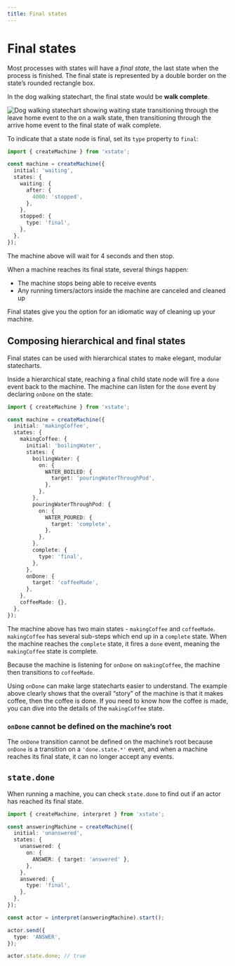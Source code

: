 ```yaml
---
title: Final states
---
```


# Final states

<!-- deps: ["hierarchical-states", "after"] -->

Most processes with states will have a _final state_, the last state when the process is finished. The final state is represented by a double border on the state’s rounded rectangle box.

In the dog walking statechart, the final state would be **walk complete**.

![Dog walking statechart showing waiting state transitioning through the leave home event to the on a walk state, then transitioning through the arrive home event to the final state of walk complete.](/final-state.svg)

To indicate that a state node is final, set its `type` property to `final`:

```ts twoslash
import { createMachine } from 'xstate';

const machine = createMachine({
  initial: 'waiting',
  states: {
    waiting: {
      after: {
        4000: 'stopped',
      },
    },
    stopped: {
      type: 'final',
    },
  },
});
```

The machine above will wait for 4 seconds and then stop.

When a machine reaches its final state, several things happen:

- The machine stops being able to receive events
- Any running timers/actors inside the machine are canceled and cleaned up

Final states give you the option for an idiomatic way of cleaning up your machine.

## Composing hierarchical and final states

<!-- deps: ["final-states","hierarchical-states","transitions-and-events"] -->

Final states can be used with hierarchical states to make elegant, modular statecharts.

Inside a hierarchical state, reaching a final child state node will fire a `done` event back to the machine. The machine can listen for the `done` event by declaring `onDone` on the state:

```ts twoslash
import { createMachine } from 'xstate';

const machine = createMachine({
  initial: 'makingCoffee',
  states: {
    makingCoffee: {
      initial: 'boilingWater',
      states: {
        boilingWater: {
          on: {
            WATER_BOILED: {
              target: 'pouringWaterThroughPod',
            },
          },
        },
        pouringWaterThroughPod: {
          on: {
            WATER_POURED: {
              target: 'complete',
            },
          },
        },
        complete: {
          type: 'final',
        },
      },
      onDone: {
        target: 'coffeeMade',
      },
    },
    coffeeMade: {},
  },
});
```

The machine above has two main states - `makingCoffee` and `coffeeMade`. `makingCoffee` has several sub-steps which end up in a `complete` state. When the machine reaches the `complete` state, it fires a `done` event, meaning the `makingCoffee` state is complete.

Because the machine is listening for `onDone` on `makingCoffee`, the machine then transitions to `coffeeMade`.

Using `onDone` can make large statecharts easier to understand. The example above clearly shows that the overall “story” of the machine is that it makes coffee, then the coffee is done. If you need to know how the coffee is made, you can dive into the details of the `makingCoffee` state.

### `onDone` cannot be defined on the machine’s root

The `onDone` transition cannot be defined on the machine’s root because `onDone` is a transition on a `'done.state.*'` event, and when a machine reaches its final state, it can no longer accept any events.

## `state.done`

<!-- deps: ["intro-to-state-api", "final-states"] -->

When running a machine, you can check `state.done` to find out if an actor has reached its final state.

```ts twoslash
import { createMachine, interpret } from 'xstate';

const answeringMachine = createMachine({
  initial: 'unanswered',
  states: {
    unanswered: {
      on: {
        ANSWER: { target: 'answered' },
      },
    },
    answered: {
      type: 'final',
    },
  },
});

const actor = interpret(answeringMachine).start();

actor.send({
  type: 'ANSWER',
});

actor.state.done; // true
```

